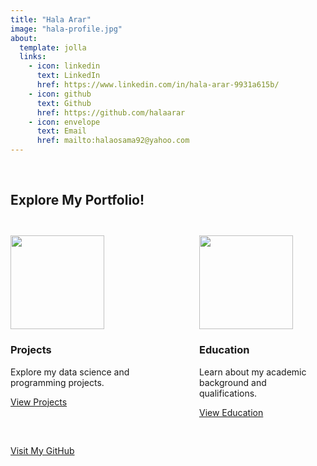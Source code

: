 ```yaml
---
title: "Hala Arar"
image: "hala-profile.jpg"
about:
  template: jolla
  links:
    - icon: linkedin
      text: LinkedIn
      href: https://www.linkedin.com/in/hala-arar-9931a615b/
    - icon: github
      text: Github
      href: https://github.com/halaarar
    - icon: envelope
      text: Email
      href: mailto:halaosama92@yahoo.com
---
```


<br>

::: {.center-content}
## Explore My Portfolio!
:::

::: {style="display: flex; justify-content: center; gap: 100px; margin: 30px 0;"}
::: {.grid-item style="width: 300px;"}
::: {.center-content}
![](images/projects.png){width=150px}
:::

### Projects

Explore my data science and programming projects.

[View Projects](projects.qmd){.btn .btn-outline-dark}
:::

::: {.grid-item style="width: 300px;"}
::: {.center-content}
![](images/education.png){width=150px}
:::

### Education

Learn about my academic background and qualifications.

[View Education](Education.qmd){.btn .btn-outline-dark}
:::
:::

::: {.center-content}
[Visit My GitHub](https://github.com/halaarar){.btn .btn-outline-dark}
:::